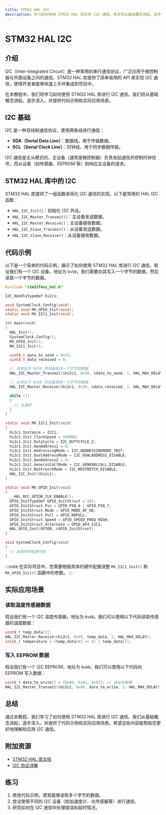 ```yaml
---
title: STM32 HAL I2C
description: 学习如何使用 STM32 HAL 库实现 I2C 通信。本文将从基础概念讲起，逐步深入，并提供代码示例和实际应用场景。
---
```


# STM32 HAL I2C

## 介绍

I2C（Inter-Integrated Circuit）是一种常用的串行通信协议，广泛应用于微控制器与外围设备之间的通信。STM32 HAL 库提供了简单易用的 API 来实现 I2C 通信，使得开发者能够快速上手并集成到项目中。

在本教程中，我们将学习如何使用 STM32 HAL 库进行 I2C 通信。我们将从基础概念讲起，逐步深入，并提供代码示例和实际应用场景。

## I2C 基础

I2C 是一种双线制通信协议，使用两条线进行通信：
- **SDA（Serial Data Line）**：数据线，用于传输数据。
- **SCL（Serial Clock Line）**：时钟线，用于同步数据传输。

I2C 通信是主从模式的，主设备（通常是微控制器）负责发起通信并控制时钟信号，而从设备（如传感器、EEPROM 等）则响应主设备的请求。

## STM32 HAL 库中的 I2C

STM32 HAL 库提供了一组函数来简化 I2C 通信的实现。以下是常用的 HAL I2C 函数：
- `HAL_I2C_Init()`：初始化 I2C 外设。
- `HAL_I2C_Master_Transmit()`：主设备发送数据。
- `HAL_I2C_Master_Receive()`：主设备接收数据。
- `HAL_I2C_Slave_Transmit()`：从设备发送数据。
- `HAL_I2C_Slave_Receive()`：从设备接收数据。

## 代码示例

以下是一个简单的代码示例，展示了如何使用 STM32 HAL 库进行 I2C 通信。假设我们有一个 I2C 设备，地址为 `0x50`，我们需要向其写入一个字节的数据，然后读取一个字节的数据。

```c
#include "stm32f4xx_hal.h"

I2C_HandleTypeDef hi2c1;

void SystemClock_Config(void);
static void MX_GPIO_Init(void);
static void MX_I2C1_Init(void);

int main(void)
{
  HAL_Init();
  SystemClock_Config();
  MX_GPIO_Init();
  MX_I2C1_Init();

  uint8_t data_to_send = 0x55;
  uint8_t data_received = 0;

  // 向地址为 0x50 的设备发送一个字节的数据
  HAL_I2C_Master_Transmit(&hi2c1, 0x50, &data_to_send, 1, HAL_MAX_DELAY);

  // 从地址为 0x50 的设备接收一个字节的数据
  HAL_I2C_Master_Receive(&hi2c1, 0x50, &data_received, 1, HAL_MAX_DELAY);

  while (1)
  {
    // 主循环
  }
}

static void MX_I2C1_Init(void)
{
  hi2c1.Instance = I2C1;
  hi2c1.Init.ClockSpeed = 100000;
  hi2c1.Init.DutyCycle = I2C_DUTYCYCLE_2;
  hi2c1.Init.OwnAddress1 = 0;
  hi2c1.Init.AddressingMode = I2C_ADDRESSINGMODE_7BIT;
  hi2c1.Init.DualAddressMode = I2C_DUALADDRESS_DISABLE;
  hi2c1.Init.OwnAddress2 = 0;
  hi2c1.Init.GeneralCallMode = I2C_GENERALCALL_DISABLE;
  hi2c1.Init.NoStretchMode = I2C_NOSTRETCH_DISABLE;
  HAL_I2C_Init(&hi2c1);
}

static void MX_GPIO_Init(void)
{
  __HAL_RCC_GPIOB_CLK_ENABLE();
  GPIO_InitTypeDef GPIO_InitStruct = {0};
  GPIO_InitStruct.Pin = GPIO_PIN_6 | GPIO_PIN_7;
  GPIO_InitStruct.Mode = GPIO_MODE_AF_OD;
  GPIO_InitStruct.Pull = GPIO_NOPULL;
  GPIO_InitStruct.Speed = GPIO_SPEED_FREQ_HIGH;
  GPIO_InitStruct.Alternate = GPIO_AF4_I2C1;
  HAL_GPIO_Init(GPIOB, &GPIO_InitStruct);
}

void SystemClock_Config(void)
{
  // 系统时钟配置代码
}
```

:::note
在实际项目中，您需要根据具体的硬件配置调整 `MX_I2C1_Init()` 和 `MX_GPIO_Init()` 函数中的参数。
:::

## 实际应用场景

### 读取温度传感器数据

假设我们有一个 I2C 温度传感器，地址为 `0x48`。我们可以使用以下代码读取传感器的温度数据：

```c
uint8_t temp_data[2];
HAL_I2C_Master_Receive(&hi2c1, 0x48, temp_data, 2, HAL_MAX_DELAY);
int16_t temperature = (temp_data[0] << 8) | temp_data[1];
```

### 写入 EEPROM 数据

假设我们有一个 I2C EEPROM，地址为 `0xA0`。我们可以使用以下代码向 EEPROM 写入数据：

```c
uint8_t data_to_write[] = {0x00, 0x01, 0x02}; // 地址和数据
HAL_I2C_Master_Transmit(&hi2c1, 0xA0, data_to_write, 3, HAL_MAX_DELAY);
```

## 总结

通过本教程，我们学习了如何使用 STM32 HAL 库进行 I2C 通信。我们从基础概念讲起，逐步深入，并提供了代码示例和实际应用场景。希望这些内容能帮助您更好地理解和应用 I2C 通信。

## 附加资源

- [STM32 HAL 库文档](https://www.st.com/resource/en/user_manual/dm00105879.pdf)
- [I2C 协议详解](https://www.i2c-bus.org/)

## 练习

1. 修改代码示例，使其能够读取多个字节的数据。
2. 尝试使用不同的 I2C 设备（如加速度计、光传感器等）进行通信。
3. 研究如何在 I2C 通信中处理错误和超时情况。
